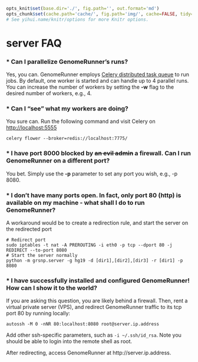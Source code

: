 ```r

opts_knit$set(base.dir='./', fig.path='', out.format='md')
opts_chunk$set(cache.path='cache/', fig.path='img/', cache=FALSE, tidy=TRUE, fig.keep='high', echo=TRUE, dpi=300, out.width=700, prompt=FALSE, comment='##', results='markup', eval=FALSE)
# See yihui.name/knitr/options for more Knitr options.
```

server FAQ
========================================================

### * Can I parallelize GenomeRunner's runs?

Yes, you can. GenomeRunner employs [Celery distributed task queue](https://github.com/mher/flower) to run jobs. By default, one worker is started and can handle up to 4 parallel runs. You can increase the number of workers by setting the **-w** flag to the desired number of workers, e.g., 4.

### * Can I "see" what my workers are doing?

You sure can. Run the following command and visit Celery on [http://localhost:5555](http://localhost:5555)
```
celery flower --broker=redis://localhost:7775/
```

### * I have port 8000 blocked by ~~an evil admin~~ a firewall. Can I run GenomeRunner on a different port?

You bet. Simply use the **-p** parameter to set any port you wish, e.g., -p 8080.

### * I don't have many ports open. In fact, only port 80 (http) is available on my machine - what shall I do to run GenomeRunner?

A workaround would be to create a redirection rule, and start the server on the redirected port
```
# Redirect port
sudo iptables -t nat -A PREROUTING -i eth0 -p tcp --dport 80 -j REDIRECT --to-port 8080
# Start the server normally
python -m grsnp.server -g hg19 -d [dir1],[dir2],[dir3] -r [dir1] -p 8080
```

### * I have successfully installed and configured GenomeRunner! How can I show it to the world?

If you are asking this question, you are likely behind a firewall. Then, rent a virtual private server (VPS), and redirect GenomeRunner traffic to its tcp port 80 by running locally:

```
autossh -M 0 -nNR 80:localhost:8080 root@server.ip.address
```
Add other ssh-specific parameters, such as `-i ~/.ssh/id_rsa`. Note you should be able to login into the remote shell as root.

After redirecting, access GenomeRunner at http://server.ip.address.
